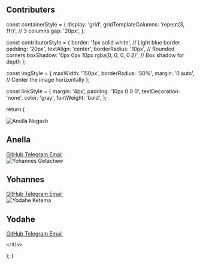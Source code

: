 

## Contributers




  const containerStyle = {
    display: 'grid',
    gridTemplateColumns: 'repeat(3, 1fr)', // 3 columns
    gap: '20px',
  };

  const contributorStyle = {
    border: '1px solid white', // Light blue border
    padding: '20px',
    textAlign: 'center',
    borderRadius: '10px', // Rounded corners
    boxShadow: '0px 0px 10px rgba(0, 0, 0, 0.2)', // Box shadow for depth
  };

  const imgStyle = {
    maxWidth: '150px',
    borderRadius: '50%',
    margin: '0 auto', // Center the image horizontally
  };

  const linkStyle = {
    margin: '4px',
    padding: '10px 0 0 0',
    textDecoration: 'none',
    color: 'gray',
    fontWeight: 'bold',
  };

  return (
    <div style={containerStyle}>
      <div style={contributorStyle}>
        <img src="https://media.licdn.com/dms/image/D4E35AQEOlmOALQD_fQ/profile-framedphoto-shrink_200_200/0/1691937897286?e=1695513600&v=beta&t=I6RAGvIvZXvqFjEU8L4bYhc12MvUzJjF9zB9wQpEFqs" alt="Anella Negash" style={imgStyle} />
        <h2> Anella </h2>
        <div>
          <a href="https://github.com/Bamose" target="_blank" rel="noopener noreferrer" style={linkStyle}>
            GitHub
          </a>
          <a href="https://t.me/bamose" target="_blank" rel="noopener noreferrer" style={linkStyle}>
            Telegram
          </a>
          <a href="mailto:anellanegash@gmail.com" style={linkStyle}>Email</a>
        </div>
      </div>
         <div style={contributorStyle}>
        <img src="https://media.licdn.com/dms/image/D4D35AQErf4L5WU9OVQ/profile-framedphoto-shrink_200_200/0/1694121046315?e=1695513600&v=beta&t=UgApmLFU3-tkmmD3XFHxvdSlOJRHzzCAOMaEfN4rM6M" alt="Yohannes Getachew" style={imgStyle} />
        <h2>Yohannes</h2>
        <div>
          <a href="https://github.com/Yohhannees" target="_blank" rel="noopener noreferrer" style={linkStyle}>
            GitHub
          </a>
          <a href="https://t.me/Yohhannees" target="_blank" rel="noopener noreferrer" style={linkStyle}>
            Telegram
          </a>
          <a href="mailto:yohannesgetachewerieso@gmail.com" style={linkStyle}>Email</a>
        </div>
      </div>
      <div style={contributorStyle}>
        <img src="https://media.licdn.com/dms/image/D4D35AQE5tiVLpYkQDA/profile-framedphoto-shrink_200_200/0/1695021099891?e=1695628800&v=beta&t=pV_K80tgxy_kUcRr1A_AGyMiU0L-ndmCg1fs3PFu-mQ" alt="Yodahe Ketema" style={imgStyle} />
        <h2>Yodahe </h2>
        <div>
          <a href="https://github.com/yowdahe" target="_blank" rel="noopener noreferrer" style={linkStyle}>
            GitHub
          </a>
          <a href="https://t.me/BLUEYOWDA" target="_blank" rel="noopener noreferrer" style={linkStyle}>
            Telegram
          </a>
          <a href="mailto:ketemayodahe@gmail.com" style={linkStyle}>Email</a>
        </div>
      </div>
   
    </div>
  );
}


 
<Counter> </Counter>






